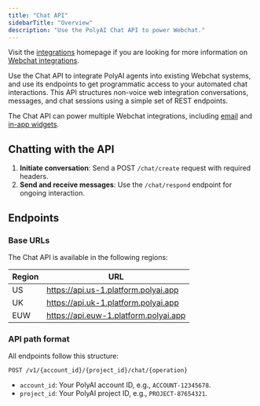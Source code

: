 ```yaml
---
title: "Chat API"
sidebarTitle: "Overview"
description: "Use the PolyAI Chat API to power Webchat."
---
```


<Tip>Visit the [integrations](/integrations/web-chat/introduction) homepage if you are looking for more information on [Webchat integrations](/integrations/webchat/introduction).</Tip>

Use the Chat API to integrate PolyAI agents into existing <Tooltip tip="Non-voice chat systems, including live in-browser chats and widgets, as well as text and email conversations.">Webchat</Tooltip>
systems, and use its endpoints to get programmatic access to your automated chat interactions. This API structures non-voice web
integration conversations, messages, and chat sessions using a simple set of REST endpoints.

The Chat API can power multiple Webchat integrations, including [email](/integrations/webchat/email) and [in-app widgets](/integrations/webchat/in-app-chat).

## Chatting with the API

1. **Initiate conversation**: Send a POST `/chat/create` request with required headers.
2. **Send and receive messages**: Use the `/chat/respond` endpoint for ongoing interaction.

## Endpoints

### Base URLs

The Chat API is available in the following regions:

| Region      | URL                                  |
|-------------|--------------------------------------|
| US          | https://api.us-1.platform.polyai.app |
| UK          | https://api.uk-1.platform.polyai.app |
| EUW         | https://api.euw-1.platform.polyai.app |

### API path format

All endpoints follow this structure:

```http
POST /v1/{account_id}/{project_id}/chat/{operation}
```

- `account_id`: Your PolyAI account ID, e.g., `ACCOUNT-12345678`.
- `project_id`: Your PolyAI project ID, e.g., `PROJECT-87654321`.
